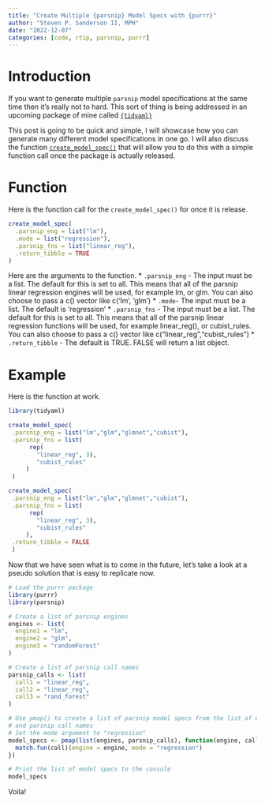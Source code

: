 ```yaml
---
title: "Create Multiple {parsnip} Model Specs with {purrr}"
author: "Steven P. Sanderson II, MPH"
date: "2022-12-07"
categories: [code, rtip, parsnip, purrr]
---
```


# Introduction

If you want to generate multiple `parsnip` model specifications at the same time then it's really not to hard. This sort of thing is being addressed in an upcoming package of mine called [`{tidyaml}`](https://www.spsanderson.com/tidyaml)

This post is going to be quick and simple, I will showcase how you can generate many different model specifications in one go. I will also discuss the function [`create_model_spec()`](https://www.spsanderson.com/tidyaml/reference/create_model_spec.html) that will allow you to do this with a simple function call once the package is actually released.

# Function

Here is the function call for the `create_model_spec()` for once it is release.

```r
create_model_spec(
  .parsnip_eng = list("lm"),
  .mode = list("regression"),
  .parsnip_fns = list("linear_reg"),
  .return_tibble = TRUE
)
```

Here are the arguments to the function.
*  `.parsnip_eng` - The input must be a list. The default for this is set to all. This means that all of the parsnip linear regression engines will be used, for example lm, or glm. You can also choose to pass a c() vector like c('lm', 'glm')
*  `.mode`- The input must be a list. The default is 'regression'
*  `.parsnip_fns` - The input must be a list. The default for this is set to all. This means that all of the parsnip linear regression functions will be used, for example linear_reg(), or cubist_rules. You can also choose to pass a c() vector like c("linear_reg","cubist_rules")
*  `.return_tibble` - The default is TRUE. FALSE will return a list object.


# Example

Here is the function at work.
```r
library(tidyaml)

create_model_spec(
 .parsnip_eng = list("lm","glm","glmnet","cubist"),
 .parsnip_fns = list(
      rep(
        "linear_reg", 3),
        "cubist_rules"
     )
 )

create_model_spec(
 .parsnip_eng = list("lm","glm","glmnet","cubist"),
 .parsnip_fns = list(
      rep(
        "linear_reg", 3),
        "cubist_rules"
     ),
 .return_tibble = FALSE
 )
```

Now that we have seen what is to come in the future, let's take a look at a pseudo solution that is easy to replicate now.

```r
# Load the purrr package
library(purrr)
library(parsnip)

# Create a list of parsnip engines
engines <- list(
  engine1 = "lm",
  engine2 = "glm",
  engine3 = "randomForest"
)

# Create a list of parsnip call names
parsnip_calls <- list(
  call1 = "linear_reg",
  call2 = "linear_reg",
  call3 = "rand_forest"
)

# Use pmap() to create a list of parsnip model specs from the list of engines
# and parsnip call names
# Set the mode argument to "regression"
model_specs <- pmap(list(engines, parsnip_calls), function(engine, call) {
  match.fun(call)(engine = engine, mode = "regression")
})

# Print the list of model specs to the console
model_specs
```

Voila!